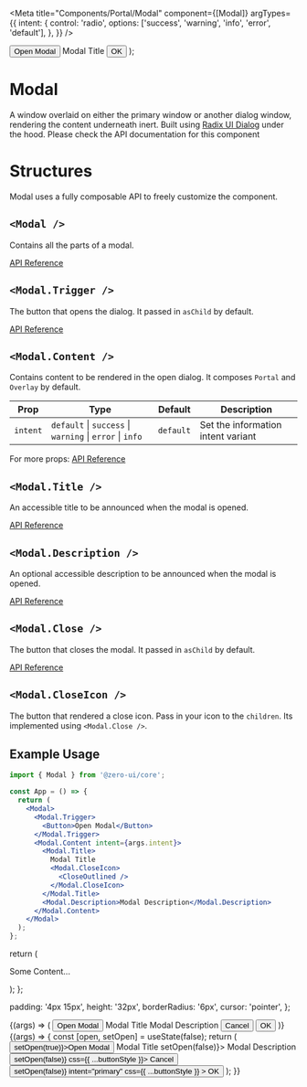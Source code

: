 
<Meta
  title="Components/Portal/Modal"
  component={[Modal]}
  argTypes={{
    intent: {
      control: 'radio',
      options: ['success', 'warning', 'info', 'error', 'default'],
    },
  }}
/>

  <Modal>
    <Modal.Trigger>
      <Button>Open Modal</Button>
    </Modal.Trigger>
    <Modal.Content intent={args.intent !== 'default' ? args.intent : undefined}>
      <Modal.Title>Modal Title</Modal.Title>
      <ModalBody />
      <ButtonGroup
        css={{
          justifyContent: 'flex-end',
        }}
      >
        <Modal.Close>
          <Button intent="primary" css={{ ...buttonStyle }}>
            OK
          </Button>
        </Modal.Close>
      </ButtonGroup>
    </Modal.Content>
  </Modal>
);

# Modal

A window overlaid on either the primary window or another dialog window, rendering the content underneath inert.
Built using [Radix UI Dialog](https://www.radix-ui.com/docs/primitives/components/dialog) under the hood.
Please check the API documentation for this component

# Structures

Modal uses a fully composable API to freely customize the component.

## `<Modal />`

Contains all the parts of a modal.

[API Reference](https://www.radix-ui.com/docs/primitives/components/dialog#root)

## `<Modal.Trigger />`

The button that opens the dialog. It passed in `asChild` by default.

[API Reference](https://www.radix-ui.com/docs/primitives/components/dialog#trigger)

## `<Modal.Content />`

Contains content to be rendered in the open dialog. It composes `Portal` and `Overlay` by default.

| Prop     | Type                                                     | Default   | Description                        |
| -------- | -------------------------------------------------------- | --------- | ---------------------------------- |
| `intent` | `default` \| `success` \| `warning` \| `error` \| `info` | `default` | Set the information intent variant |

For more props:
[API Reference](https://www.radix-ui.com/docs/primitives/components/dialog#content)

## `<Modal.Title />`

An accessible title to be announced when the modal is opened.

[API Reference](https://www.radix-ui.com/docs/primitives/components/dialog#title)

## `<Modal.Description />`

An optional accessible description to be announced when the modal is opened.

[API Reference](https://www.radix-ui.com/docs/primitives/components/dialog#description)

## `<Modal.Close />`

The button that closes the modal. It passed in `asChild` by default.

[API Reference](https://www.radix-ui.com/docs/primitives/components/dialog#close)

## `<Modal.CloseIcon />`

The button that rendered a close icon. Pass in your icon to the `children`. Its implemented using `<Modal.Close />`.

## Example Usage

```jsx
import { Modal } from '@zero-ui/core';

const App = () => {
  return (
    <Modal>
      <Modal.Trigger>
        <Button>Open Modal</Button>
      </Modal.Trigger>
      <Modal.Content intent={args.intent}>
        <Modal.Title>
          Modal Title
          <Modal.CloseIcon>
            <CloseOutlined />
          </Modal.CloseIcon>
        </Modal.Title>
        <Modal.Description>Modal Description</Modal.Description>
      </Modal.Content>
    </Modal>
  );
};
```

  return (
    <div>
      <p>Some Content...</p>
    </div>
  );
};

  padding: '4px 15px',
  height: '32px',
  borderRadius: '6px',
  cursor: 'pointer',
};

<Canvas columns={2} withSource="close">
  <Story name="Basic Modal">
    {(args) => (
      <Modal>
        <Modal.Trigger>
          <Button>Open Modal</Button>
        </Modal.Trigger>
        <Modal.Content intent={args.intent}>
          <Modal.Title>
            Modal Title
            <Modal.CloseIcon>
              <CloseOutlined />
            </Modal.CloseIcon>
          </Modal.Title>
          <Modal.Description>Modal Description</Modal.Description>
          <ModalBody />
          <ButtonGroup
            css={{
              justifyContent: 'flex-end',
            }}
          >
            <Modal.Close>
              <Button css={{ ...buttonStyle }}>Cancel</Button>
            </Modal.Close>
            <Modal.Close>
              <Button intent="primary" css={{ ...buttonStyle }}>
                OK
              </Button>
            </Modal.Close>
          </ButtonGroup>
        </Modal.Content>
      </Modal>
    )}
  </Story>
  <Story name="Controlled">
    {(args) => {
      const [open, setOpen] = useState(false);
      return (
        <Modal open={open}>
          <Modal.Trigger>
            <Button onClick={() => setOpen(true)}>Open Modal</Button>
          </Modal.Trigger>
          <Modal.Content intent={args.intent}>
            <Modal.Title>
              Modal Title
              <Modal.CloseIcon onClick={() => setOpen(false)}>
                <CloseOutlined />
              </Modal.CloseIcon>
            </Modal.Title>
            <Modal.Description>Modal Description</Modal.Description>
            <ModalBody />
            <ButtonGroup
              css={{
                justifyContent: 'flex-end',
              }}
            >
              <Modal.Close>
                <Button onClick={() => setOpen(false)} css={{ ...buttonStyle }}>
                  Cancel
                </Button>
              </Modal.Close>
              <Modal.Close>
                <Button
                  onClick={() => setOpen(false)}
                  intent="primary"
                  css={{ ...buttonStyle }}
                >
                  OK
                </Button>
              </Modal.Close>
            </ButtonGroup>
          </Modal.Content>
        </Modal>
      );
    }}
  </Story>
</Canvas>

<ArgsTable of={Modal} />
